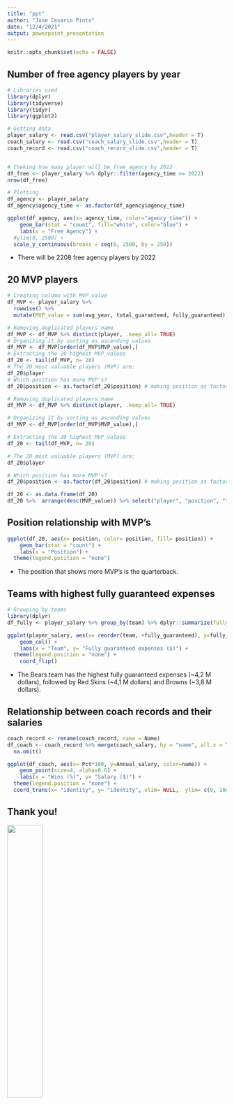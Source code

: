 ```yaml
---
title: "ppt"
author: "Jose Cesario Pinto"
date: "12/4/2021"
output: powerpoint_presentation
---
```


```r
knitr::opts_chunk$set(echo = FALSE)
```

## Number of free agency players by year

```r
# Libraries used
library(dplyr)
library(tidyverse)
library(tidyr)
library(ggplot2)

# Getting data
player_salary <- read.csv("player_salary_slide.csv",header = T)
coach_salary <- read.csv("coach_salary_slide.csv",header = T)
coach_record <- read.csv("coach_record_slide.csv",header = T)


# Cheking how many player will be free agency by 2022
df_free <- player_salary %>% dplyr::filter(agency_time >= 2022)
nrow(df_free)

# Plotting
df_agency <- player_salary
df_agency$agency_time <- as.factor(df_agency$agency_time)
```

```r
ggplot(df_agency, aes(x= agency_time, color="agency_time")) +
    geom_bar(stat = "count", fill="white", color="blue") +
    labs(x = "Free Agency") +
  #ylim(0, 2500) +
  scale_y_continuous(breaks = seq(0, 2500, by = 250))
```  

- There will be 2208 free agency players by 2022 

## 20 MVP players

```r
# Creating column with MVP value 
df_MVP <- player_salary %>% 
  rowwise() %>% 
  mutate(MVP_value = sum(avg_year, total_guaranteed, fully_guaranteed))

# Removing duplicated players'name
df_MVP <- df_MVP %>% distinct(player, .keep_all= TRUE)
# Organizing it by sorting as ascending values
df_MVP <- df_MVP[order(df_MVP$MVP_value),]
# Extracting the 20 highest MVP_values
df_20 <- tail(df_MVP, n= 20)
# The 20 most valuable players (MVP) are:
df_20$player
# Which position has more MVP's?
df_20$position <- as.factor(df_20$position) # making position as factor

# Removing duplicated players'name
df_MVP <- df_MVP %>% distinct(player, .keep_all= TRUE)

# Organizing it by sorting as ascending values
df_MVP <- df_MVP[order(df_MVP$MVP_value),]

# Extracting the 20 highest MVP_values
df_20 <- tail(df_MVP, n= 20)

# The 20 most valuable players (MVP) are:
df_20$player

# Which position has more MVP's?
df_20$position <- as.factor(df_20$position) # making position as factor
```
```r
df_20 <- as.data.frame(df_20)
df_20 %>%  arrange(desc(MVP_value)) %>% select("player", "position", "team")
```

## Position relationship with MVP's  

```r
ggplot(df_20, aes(x= position, color= position, fill= position)) +
    geom_bar(stat = "count") +
    labs(x = "Position") +
  theme(legend.position = "none")
```  

- The position that shows more MVP's is the quarterback.  

## Teams with highest fully guaranteed expenses

```r
# Grouping by teams
library(dplyr)
df_fully <- player_salary %>% group_by(team) %>% dplyr::summarize(fully_guaranteed_mean=(mean(fully_guaranteed)))

ggplot(player_salary, aes(x= reorder(team, +fully_guaranteed), y=fully_guaranteed, color= team, fill= team)) +
    geom_col() +
    labs(x = "Team", y= "Fully guaranteed expenses ($)") + 
  theme(legend.position = "none") +
    coord_flip()
```  

- The Bears team has the highest fully guaranteed expenses (~4,2 M dollars), followed by Red Skins (~4,1 M dollars) and Browns (~3,8 M dollars).

## Relationship between coach records and their salaries

```r
coach_record <- rename(coach_record, name = Name)
df_coach <- coach_record %>% merge(coach_salary, by = "name", all.x = TRUE)  %>% 
  na.omit()
```  

```r
ggplot(df_coach, aes(x= Pct*100, y=Annual_salary, color=name)) +
    geom_point(size=4, alpha=0.6) +
    labs(x = "Wins (%)", y= "Salary ($)") + 
  theme(legend.position = "none") +
  coord_trans(x= "identity", y= "identity", xlim= NULL,  ylim= c(0, 10e+6 )) 
``` 

## Thank you!
![](martinez.jpeg){width=40%}
